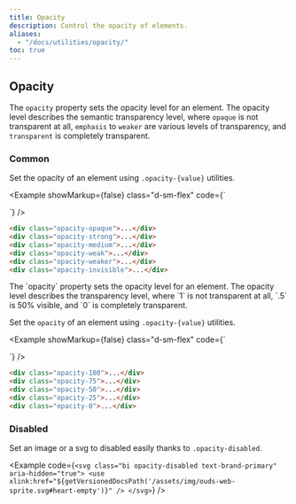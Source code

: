 ```yaml
---
title: Opacity
description: Control the opacity of elements.
aliases:
  - "/docs/utilities/opacity/"
toc: true
---
```



## Opacity

The `opacity` property sets the opacity level for an element. The opacity level describes the semantic transparency level, where `opaque` is not transparent at all, `emphasis` to `weaker` are various levels of transparency, and `transparent` is completely transparent.

### Common

Set the opacity of an element using `.opacity-{value}` utilities.

<Example showMarkup={false} class="d-sm-flex" code={`<div class="opacity-opaque p-large m-small bg-brand-primary fw-bold"></div>
  <div class="opacity-strong p-large m-small bg-brand-primary fw-bold"></div>
  <div class="opacity-medium p-large m-small bg-brand-primary fw-bold"></div>
  <div class="opacity-weak p-large m-small bg-brand-primary fw-bold"></div>
  <div class="opacity-weaker p-large m-small bg-brand-primary fw-bold"></div>
  <div class="opacity-invisible p-large m-small bg-brand-primary fw-bold"></div>`} />

```html
<div class="opacity-opaque">...</div>
<div class="opacity-strong">...</div>
<div class="opacity-medium">...</div>
<div class="opacity-weak">...</div>
<div class="opacity-weaker">...</div>
<div class="opacity-invisible">...</div>
```

<BootstrapCompatibility>
The `opacity` property sets the opacity level for an element. The opacity level describes the transparency level, where `1` is not transparent at all, `.5` is 50% visible, and `0` is completely transparent.

Set the `opacity` of an element using `.opacity-{value}` utilities.

<Example showMarkup={false} class="d-sm-flex" code={`<div class="opacity-100 p-3 m-2 bg-brand-primary fw-bold"></div>
  <div class="opacity-75 p-3 m-2 bg-brand-primary fw-bold"></div>
  <div class="opacity-50 p-3 m-2 bg-brand-primary fw-bold"></div>
  <div class="opacity-25 p-3 m-2 bg-brand-primary fw-bold"></div>
  <div class="opacity-0 p-3 m-2 bg-brand-primary fw-bold"></div>`} />

```html
<div class="opacity-100">...</div>
<div class="opacity-75">...</div>
<div class="opacity-50">...</div>
<div class="opacity-25">...</div>
<div class="opacity-0">...</div>
```
</BootstrapCompatibility>

### Disabled

Set an image or a svg to disabled easily thanks to `.opacity-disabled`.

<Example code={`<svg class="bi opacity-disabled text-brand-primary" aria-hidden="true">
    <use xlink:href="${getVersionedDocsPath('/assets/img/ouds-web-sprite.svg#heart-empty')}" />
  </svg>`} />
